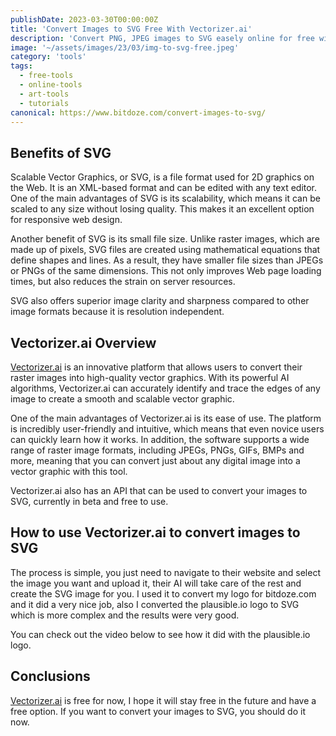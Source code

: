 ```yaml
---
publishDate: 2023-03-30T00:00:00Z
title: 'Convert Images to SVG Free With Vectorizer.ai'
description: 'Convert PNG, JPEG images to SVG easely online for free with Vectorizer.ai'
image: '~/assets/images/23/03/img-to-svg-free.jpeg'
category: 'tools'
tags:
  - free-tools
  - online-tools
  - art-tools
  - tutorials
canonical: https://www.bitdoze.com/convert-images-to-svg/
---
```



## Benefits of SVG

Scalable Vector Graphics, or SVG, is a file format used for 2D graphics on the Web. It is an XML-based format and can be edited with any text editor. One of the main advantages of SVG is its scalability, which means it can be scaled to any size without losing quality. This makes it an excellent option for responsive web design.

Another benefit of SVG is its small file size. Unlike raster images, which are made up of pixels, SVG files are created using mathematical equations that define shapes and lines. As a result, they have smaller file sizes than JPEGs or PNGs of the same dimensions. This not only improves Web page loading times, but also reduces the strain on server resources.

SVG also offers superior image clarity and sharpness compared to other image formats because it is resolution independent.

## Vectorizer.ai Overview

[Vectorizer.ai](https://vectorizer.ai/) is an innovative platform that allows users to convert their raster images into high-quality vector graphics. With its powerful AI algorithms, Vectorizer.ai can accurately identify and trace the edges of any image to create a smooth and scalable vector graphic.

One of the main advantages of Vectorizer.ai is its ease of use. The platform is incredibly user-friendly and intuitive, which means that even novice users can quickly learn how it works. In addition, the software supports a wide range of raster image formats, including JPEGs, PNGs, GIFs, BMPs and more, meaning that you can convert just about any digital image into a vector graphic with this tool.

Vectorizer.ai also has an API that can be used to convert your images to SVG, currently in beta and free to use.

## How to use Vectorizer.ai to convert images to SVG

The process is simple, you just need to navigate to their website and select the image you want and upload it, their AI will take care of the rest and create the SVG image for you. I used it to convert my logo for bitdoze.com and it did a very nice job, also I converted the plausible.io logo to SVG which is more complex and the results were very good.

You can check out the video below to see how it did with the plausible.io logo.

<YouTubeEmbed url="https://www.youtube.com/embed/dbbEQssxC6A" label="Shots.so - Create Beautiful Mockups" />

## Conclusions

[Vectorizer.ai](https://vectorizer.ai/) is free for now, I hope it will stay free in the future and have a free option. If you want to convert your images to SVG, you should do it now.
